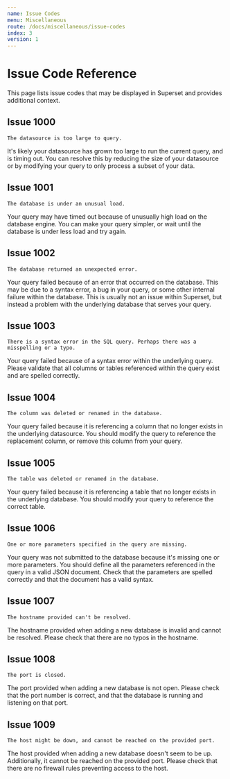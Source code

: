 ```yaml
---
name: Issue Codes
menu: Miscellaneous
route: /docs/miscellaneous/issue-codes
index: 3
version: 1
---
```


# Issue Code Reference

This page lists issue codes that may be displayed in
Superset and provides additional context.

## Issue 1000

```
The datasource is too large to query.
```

It's likely your datasource has grown too large to run the current
query, and is timing out. You can resolve this by reducing the
size of your datasource or by modifying your query to only process a
subset of your data.

## Issue 1001

```
The database is under an unusual load.
```

Your query may have timed out because of unusually high load on the
database engine. You can make your query simpler, or wait until the
database is under less load and try again.

## Issue 1002

```
The database returned an unexpected error.
```

Your query failed because of an error that occurred on the database.
This may be due to a syntax error, a bug in your query, or some other
internal failure within the database. This is usually not an
issue within Superset, but instead a problem with the underlying
database that serves your query.

## Issue 1003

```
There is a syntax error in the SQL query. Perhaps there was a misspelling or a typo.
```

Your query failed because of a syntax error within the underlying query. Please
validate that all columns or tables referenced within the query exist and are spelled
correctly.

## Issue 1004

```
The column was deleted or renamed in the database.
```

Your query failed because it is referencing a column that no longer exists in
the underlying datasource. You should modify the query to reference the
replacement column, or remove this column from your query.

## Issue 1005

```
The table was deleted or renamed in the database.
```

Your query failed because it is referencing a table that no longer exists in
the underlying database. You should modify your query to reference the correct
table.

## Issue 1006

```
One or more parameters specified in the query are missing.
```

Your query was not submitted to the database because it's missing one or more
parameters. You should define all the parameters referenced in the query in a
valid JSON document. Check that the parameters are spelled correctly and that
the document has a valid syntax.

## Issue 1007

```
The hostname provided can't be resolved.
```

The hostname provided when adding a new database is invalid and cannot be
resolved. Please check that there are no typos in the hostname.

## Issue 1008

```
The port is closed.
```

The port provided when adding a new database is not open. Please check that
the port number is correct, and that the database is running and listening on
that port.

## Issue 1009

```
The host might be down, and cannot be reached on the provided port.
```

The host provided when adding a new database doesn't seem to be up.
Additionally, it cannot be reached on the provided port. Please check that
there are no firewall rules preventing access to the host.
